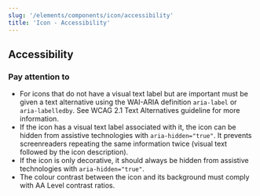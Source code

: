 ```yaml
---
slug: '/elements/components/icon/accessibility'
title: 'Icon - Accessibility'
---
```




## Accessibility

### Pay attention to
- For icons that do not have a visual text label but are important must be given a text alternative using the WAI-ARIA definition `aria-label` or `aria-labelledby`. See <Link size="M" href="https://www.w3.org/TR/WCAG21/#text-alternatives" external>WCAG 2.1 Text Alternatives guideline</Link> for more information.
- If the icon has a visual text label associated with it, the icon can be hidden from assistive technologies with `aria-hidden="true"`. It prevents screenreaders repeating the same information twice (visual text followed by the icon description).
- If the icon is only decorative, it should always be hidden from assistive technologies with `aria-hidden="true"`.
- The colour contrast between the icon and its background must comply with <Link size="M" href="https://www.w3.org/TR/WCAG21/#contrast-minimum" external>AA Level contrast ratios</Link>.
